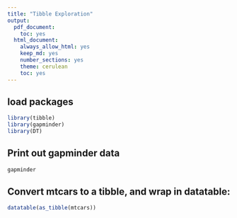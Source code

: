 ```yaml
---
title: "Tibble Exploration"
output:
  pdf_document:
    toc: yes
  html_document:
    always_allow_html: yes
    keep_md: yes
    number_sections: yes
    theme: cerulean
    toc: yes
---
```


## load packages

```r
library(tibble)
library(gapminder)
library(DT)
```

## Print out gapminder data

```r
gapminder
```

<!--This is a comment-->

## Convert mtcars to a tibble, and wrap in datatable:

```r
datatable(as_tibble(mtcars))
```


